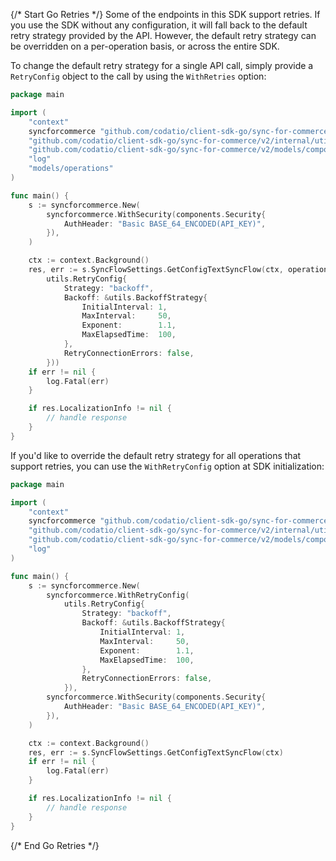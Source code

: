 {/* Start Go Retries */}
Some of the endpoints in this SDK support retries. If you use the SDK without any configuration, it will fall back to the default retry strategy provided by the API. However, the default retry strategy can be overridden on a per-operation basis, or across the entire SDK.

To change the default retry strategy for a single API call, simply provide a `RetryConfig` object to the call by using the `WithRetries` option:
```go
package main

import (
	"context"
	syncforcommerce "github.com/codatio/client-sdk-go/sync-for-commerce/v2"
	"github.com/codatio/client-sdk-go/sync-for-commerce/v2/internal/utils"
	"github.com/codatio/client-sdk-go/sync-for-commerce/v2/models/components"
	"log"
	"models/operations"
)

func main() {
	s := syncforcommerce.New(
		syncforcommerce.WithSecurity(components.Security{
			AuthHeader: "Basic BASE_64_ENCODED(API_KEY)",
		}),
	)

	ctx := context.Background()
	res, err := s.SyncFlowSettings.GetConfigTextSyncFlow(ctx, operations.WithRetries(
		utils.RetryConfig{
			Strategy: "backoff",
			Backoff: &utils.BackoffStrategy{
				InitialInterval: 1,
				MaxInterval:     50,
				Exponent:        1.1,
				MaxElapsedTime:  100,
			},
			RetryConnectionErrors: false,
		}))
	if err != nil {
		log.Fatal(err)
	}

	if res.LocalizationInfo != nil {
		// handle response
	}
}

```

If you'd like to override the default retry strategy for all operations that support retries, you can use the `WithRetryConfig` option at SDK initialization:
```go
package main

import (
	"context"
	syncforcommerce "github.com/codatio/client-sdk-go/sync-for-commerce/v2"
	"github.com/codatio/client-sdk-go/sync-for-commerce/v2/internal/utils"
	"github.com/codatio/client-sdk-go/sync-for-commerce/v2/models/components"
	"log"
)

func main() {
	s := syncforcommerce.New(
		syncforcommerce.WithRetryConfig(
			utils.RetryConfig{
				Strategy: "backoff",
				Backoff: &utils.BackoffStrategy{
					InitialInterval: 1,
					MaxInterval:     50,
					Exponent:        1.1,
					MaxElapsedTime:  100,
				},
				RetryConnectionErrors: false,
			}),
		syncforcommerce.WithSecurity(components.Security{
			AuthHeader: "Basic BASE_64_ENCODED(API_KEY)",
		}),
	)

	ctx := context.Background()
	res, err := s.SyncFlowSettings.GetConfigTextSyncFlow(ctx)
	if err != nil {
		log.Fatal(err)
	}

	if res.LocalizationInfo != nil {
		// handle response
	}
}

```
{/* End Go Retries */}
